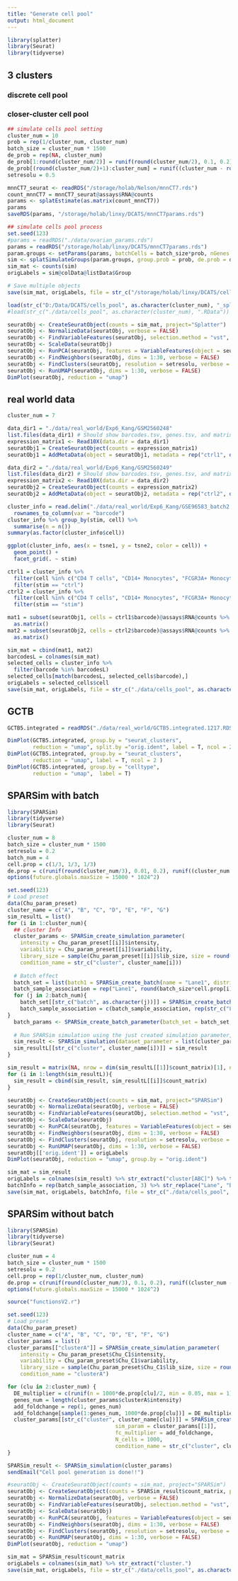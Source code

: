 ```yaml
---
title: "Generate cell pool"
output: html_document
---
```


```r
library(splatter)
library(Seurat)
library(tidyverse)
```


## 3 clusters

### discrete cell pool

### closer-cluster cell pool

```r
## simulate cells pool setting
cluster_num = 10
prob = rep(1/cluster_num, cluster_num)
batch_size = cluster_num * 1500
de_prob = rep(NA, cluster_num)
de_prob[1:round(cluster_num/2)] = runif(round(cluster_num/2), 0.1, 0.2)
de_prob[(round(cluster_num/2)+1):cluster_num] = runif((cluster_num - round(cluster_num/2)), 0.5, 1)
setresolu = 0.5
```

```r
mnnCT7_seurat <- readRDS("/storage/holab/Nelson/mnnCT7.rds")
count_mnnCT7 = mnnCT7_seurat@assays$RNA@counts
params <- splatEstimate(as.matrix(count_mnnCT7))
params
saveRDS(params, "/storage/holab/linxy/DCATS/mnnCT7params.rds")
```

```r
## simulate cells pool process
set.seed(123)
#params = readRDS("./data/ovarian_params.rds")
params = readRDS("/storage/holab/linxy/DCATS/mnnCT7params.rds")
param.groups <- setParams(params, batchCells = batch_size*prob, nGenes = 1000)
sim <- splatSimulateGroups(param.groups, group.prob = prob, de.prob = de_prob, de.facLoc = 0.01, verbose = FALSE)
sim_mat <- counts(sim)
origLabels = sim@colData@listData$Group
```

```r
# Save multiple objects
save(sim_mat, origLabels, file = str_c("/storage/holab/linxy/DCATS/cells_pool", as.character(cluster_num), "_splatter.RData"))
```

```r
load(str_c("D:/Data/DCATS/cells_pool", as.character(cluster_num), "_splatter.RData"))
#load(str_c("./data/cells_pool", as.character(cluster_num), ".RData"))
```

```r
seuratObj <- CreateSeuratObject(counts = sim_mat, project="Splatter")
seuratObj <- NormalizeData(seuratObj, verbose = FALSE)
seuratObj <- FindVariableFeatures(seuratObj, selection.method = "vst", nfeatures = 2000, verbose = FALSE)
seuratObj <- ScaleData(seuratObj)
seuratObj <- RunPCA(seuratObj, features = VariableFeatures(object = seuratObj))
seuratObj <- FindNeighbors(seuratObj, dims = 1:30, verbose = FALSE)
seuratObj <- FindClusters(seuratObj, resolution = setresolu, verbose = FALSE)
seuratObj <- RunUMAP(seuratObj, dims = 1:30, verbose = FALSE)
DimPlot(seuratObj, reduction = "umap")
```

## real world data

```r
cluster_num = 7
```

```r
data_dir1 = "./data/real_world/Exp6_Kang/GSM2560248"
list.files(data_dir1) # Should show barcodes.tsv, genes.tsv, and matrix.mtx
expression_matrix1 <- Read10X(data.dir = data_dir1)
seuratObj1 = CreateSeuratObject(counts = expression_matrix1)
seuratObj1 = AddMetaData(object = seuratObj1, metadata = rep("ctrl1", dim(seuratObj1)[2]), col.name = 'sample')

data_dir2 = "./data/real_world/Exp6_Kang/GSM2560249"
list.files(data_dir2) # Should show barcodes.tsv, genes.tsv, and matrix.mtx
expression_matrix2 <- Read10X(data.dir = data_dir2)
seuratObj2 = CreateSeuratObject(counts = expression_matrix2)
seuratObj2 = AddMetaData(object = seuratObj2, metadata = rep("ctrl2", dim(seuratObj2)[2]), col.name = 'sample')
```

```r
cluster_info = read.delim("./data/real_world/Exp6_Kang/GSE96583_batch2.total.tsne.df.tsv") %>% 
  rownames_to_column(var = "barcode")
cluster_info %>% group_by(stim, cell) %>% 
  summarise(n = n())
summary(as.factor(cluster_info$cell))
```

```r
ggplot(cluster_info, aes(x = tsne1, y = tsne2, color = cell)) +
  geom_point() +
  facet_grid(. ~ stim)
```

```r
ctrl1 = cluster_info %>% 
  filter(cell %in% c("CD4 T cells", "CD14+ Monocytes", "FCGR3A+ Monocytes", "B cells", "CD8 T cells", "NK cells", "Dendritic cells", "Megakaryocytes")[1:cluster_num]) %>% 
  filter(stim == "ctrl")
ctrl2 = cluster_info %>% 
  filter(cell %in% c("CD4 T cells", "CD14+ Monocytes", "FCGR3A+ Monocytes", "B cells", "CD8 T cells", "NK cells", "Dendritic cells", "Megakaryocytes")[1:cluster_num]) %>% 
  filter(stim == "stim")

mat1 = subset(seuratObj1, cells = ctrl1$barcode)@assays$RNA@counts %>% 
  as.matrix()
mat2 = subset(seuratObj2, cells = ctrl2$barcode)@assays$RNA@counts %>% 
  as.matrix()
```

```r
sim_mat = cbind(mat1, mat2)
barcodesL = colnames(sim_mat)
selected_cells = cluster_info %>% 
  filter(barcode %in% barcodesL)
selected_cells[match(barcodesL, selected_cells$barcode),]
origLabels = selected_cells$cell
save(sim_mat, origLabels, file = str_c("./data/cells_pool", as.character(cluster_num), "_realWorld.RData"))
```

## GCTB

```r
GCTB5.integrated = readRDS("./data/real_world/GCTB5.integrated.1217.RDS")
```

```r
DimPlot(GCTB5.integrated, group.by = "seurat_clusters",
        reduction = "umap", split.by ="orig.ident", label = T, ncol = 2 )
DimPlot(GCTB5.integrated, group.by = "seurat_clusters",
        reduction = "umap", label = T, ncol = 2 )
DimPlot(GCTB5.integrated, group.by = "celltype",
        reduction = "umap",  label = T)
```

## SPARSim with batch

```r
library(SPARSim)
library(tidyverse)
library(Seurat)
```

```r
cluster_num = 8
batch_size = cluster_num * 1500
setresolu = 0.2
batch_num = 4
cell.prop = c(1/3, 1/3, 1/3)
de.prop = c(runif(round(cluster_num/3), 0.01, 0.2), runif((cluster_num - round(cluster_num/3)), 0., 1))
options(future.globals.maxSize = 15000 * 1024^2)
```

```r
set.seed(123)
# Load preset
data(Chu_param_preset)
cluster_name = c("A", "B", "C", "D", "E", "F", "G")
sim_resultL = list()
for (i in 1:cluster_num){
  ## cluster Info
  cluster_params <- SPARSim_create_simulation_parameter(
    intensity = Chu_param_preset[[i]]$intensity, 
    variability = Chu_param_preset[[i]]$variability, 
    library_size = sample(Chu_param_preset[[i]]$lib_size, size = round(batch_size*cell.prop[i])*batch_num, replace = TRUE),
    condition_name = str_c("cluster", cluster_name[i]))
  
  # Batch effect
  batch_set = list(batch1 = SPARSim_create_batch(name = "Lane1", distribution = "normal", param_A = 0, param_B = 1))
  batch_sample_association = rep("Lane1", round(batch_size*cell.prop[i]))
  for (j in 2:batch_num){
    batch_set[[str_c("batch", as.character(j))]] = SPARSim_create_batch(name = str_c("Lane", as.character(j)), distribution = "normal", param_A = j-2, param_B = 1)
    batch_sample_association = c(batch_sample_association, rep(str_c("Lane", as.character(j)), round(batch_size*cell.prop[1])))
}
  batch_params <- SPARSim_create_batch_parameter(batch_set = batch_set,  batch_sample = batch_sample_association)
  
  # Run SPARSim simulation using the just created simulation parameter, the 'parameter' object should be a list even there is only one condi
  sim_result <- SPARSim_simulation(dataset_parameter = list(cluster_params), batch_parameter = batch_params)
  sim_resultL[[str_c("cluster", cluster_name[i])]] = sim_result
}

```

```r
sim_result = matrix(NA, nrow = dim(sim_resultL[[1]]$count_matrix)[1], ncol = 0)
for (i in 1:length(sim_resultL)){
  sim_result = cbind(sim_result, sim_resultL[[i]]$count_matrix)
}
```

```r
seuratObj <- CreateSeuratObject(counts = sim_mat, project="SPARSim")
seuratObj <- NormalizeData(seuratObj, verbose = FALSE)
seuratObj <- FindVariableFeatures(seuratObj, selection.method = "vst", nfeatures = 2000, verbose = FALSE)
seuratObj <- ScaleData(seuratObj)
seuratObj <- RunPCA(seuratObj, features = VariableFeatures(object = seuratObj))
seuratObj <- FindNeighbors(seuratObj, dims = 1:30, verbose = FALSE)
seuratObj <- FindClusters(seuratObj, resolution = setresolu, verbose = FALSE)
seuratObj <- RunUMAP(seuratObj, dims = 1:30, verbose = FALSE)
seuratObj[['orig.ident']] = origLabels
DimPlot(seuratObj, reduction = "umap", group.by = "orig.ident")
```

```r
sim_mat = sim_result
origLabels = colnames(sim_result) %>% str_extract("cluster[ABC]") %>% tail()
batchInfo = rep(batch_sample_association, 3) %>% str_replace("Lane", "Batch")
save(sim_mat, origLabels, batchInfo, file = str_c("./data/cells_pool", as.character(cluster_num), "_SPARSim.RData"))
```

## SPARSim without batch

```r
library(SPARSim)
library(tidyverse)
library(Seurat)
```

```r
cluster_num = 4
batch_size = cluster_num * 1500
setresolu = 0.2
cell.prop = rep(1/cluster_num, cluster_num)
de.prop = c(runif(round(cluster_num/3), 0.1, 0.2), runif((cluster_num - round(cluster_num/3)), 0.2, 0.4))
options(future.globals.maxSize = 15000 * 1024^2)
```

```r
source("functionsV2.r")
```

```r
set.seed(123)
# Load preset
data(Chu_param_preset)
cluster_name = c("A", "B", "C", "D", "E", "F", "G")
cluster_params = list()
cluster_params[["clusterA"]] = SPARSim_create_simulation_parameter(
    intensity = Chu_param_preset$Chu_C1$intensity, 
    variability = Chu_param_preset$Chu_C1$variability, 
    library_size = sample(Chu_param_preset$Chu_C1$lib_size, size = round(batch_size*cell.prop[1]), replace = TRUE),
    condition_name = "clusterA")

for (clu in 2:cluster_num) {
  DE_multiplier = c(runif(n = 1000*de.prop[clu]/2, min = 0.05, max = 1), runif(n = 1000*de.prop[clu]/2, min = 1, max = 20))
  genes_num = length(cluster_params$clusterA$intensity)
  add_foldchange = rep(1, genes_num)
  add_foldchange[sample(1:genes_num, 1000*de.prop[clu])] = DE_multiplier
  cluster_params[[str_c("cluster", cluster_name[clu])]] = SPARSim_create_DE_genes_parameter(
                                  sim_param = cluster_params[[1]], 
                                  fc_multiplier = add_foldchange, 
                                  N_cells = 1000,
                                  condition_name = str_c("cluster", cluster_name[clu]))
}

SPARSim_result <- SPARSim_simulation(cluster_params)
sendEmail("Cell pool generation is done!!")
```

```r
#seuratObj <- CreateSeuratObject(counts = sim_mat, project="SPARSim")
seuratObj <- CreateSeuratObject(counts = SPARSim_result$count_matrix, project="SPARSim")
seuratObj <- NormalizeData(seuratObj, verbose = FALSE)
seuratObj <- FindVariableFeatures(seuratObj, selection.method = "vst", nfeatures = 2000, verbose = FALSE)
seuratObj <- ScaleData(seuratObj)
seuratObj <- RunPCA(seuratObj, features = VariableFeatures(object = seuratObj))
seuratObj <- FindNeighbors(seuratObj, dims = 1:30, verbose = FALSE)
seuratObj <- FindClusters(seuratObj, resolution = setresolu, verbose = FALSE)
seuratObj <- RunUMAP(seuratObj, dims = 1:30, verbose = FALSE)
DimPlot(seuratObj, reduction = "umap")
```

```r
sim_mat = SPARSim_result$count_matrix
origLabels = colnames(sim_mat) %>% str_extract("cluster.")
save(sim_mat, origLabels, file = str_c("./data/cells_pool", as.character(cluster_num), "_SPARSim.RData"))
```

